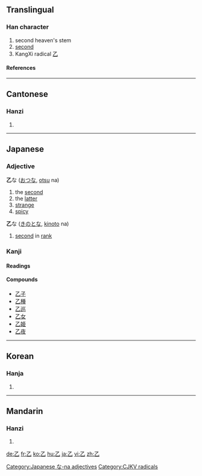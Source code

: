 ==Translingual==
{{stroke order|type=animate}}
===Han character===
{{Han char|rn=5|rad=乙|as=00|sn=1|four=1771<sub>0</sub>|canj=弓山 (NU)}}
# second heaven's stem
# [[second]]
# KangXi radical [[Index:Chinese radical/乙|乙]]
====References====
{{Han ref|kx=0083.150|dkj=00161|dj=0167.070|hdz=10047.040|uh=4E59|ud=20057|bh=A441|bd=42049}}
----

==Cantonese==
===Hanzi===
{{yue-hanzi|jyut=|y=yut6}}
# {{defn|Cantonese}}
----
==Japanese==


===Adjective===
[[Category:Japanese な-na adjectives]]
'''乙'''な ([[おつ]]な, [[otsu]] na)
# the [[second]]
# the [[latter]]
# [[strange]]
# [[spicy]]

'''乙'''な ([[きのと]]な, [[kinoto]] na)
# [[second]] in [[rank]]

===Kanji===
{{ja-kanji|grade=c|rs=乙00}}
====Readings====
{{ja-readings|on=[[おつ]] (otsu)|kun=[[きのと]] (kinoto), [[おと]] (oto)}}
====Compounds====
*[[乙子]]
*[[乙種]]
*[[乙巡]]
*[[乙女]]
*[[乙姫]]
*[[乙夜]]
----
==Korean==
===Hanja===
{{ko-hanja|hangeul=을|eumhun=새 을 (sae eul)|rv=eul|mr=ŭl}}
# {{defn|Korean}}


[[Category:CJKV radicals]]
----
==Mandarin==
===Hanzi===
{{cmn-hanzi|pin=[[niè]] ([[nie4]]), [[yǐ]] ([[yi3]])|wg=nieh<sup>4</sup>, i<sup>3</sup>}}
# {{defn|Mandarin}}

[[de:乙]]
[[fr:乙]]
[[ko:乙]]
[[hu:乙]]
[[ja:乙]]
[[vi:乙]]
[[zh:乙]]